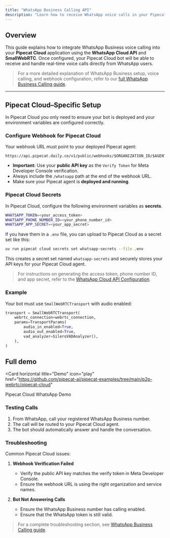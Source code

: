 ```yaml
---
title: "WhatsApp Business Calling API"
description: "Learn how to receive WhatsApp voice calls in your Pipecat Cloud application"
---
```


## Overview

This guide explains how to integrate WhatsApp Business voice calling into your **Pipecat Cloud** application using the **WhatsApp Cloud API** and **SmallWebRTC**. Once configured, your Pipecat Cloud bot will be able to receive and handle real-time voice calls directly from WhatsApp users.

> For a more detailed explanation of WhatsApp Business setup, voice calling, and webhook configuration, refer to our [full WhatsApp Business Calling guide](/guides/features/whatsapp).

---

## Pipecat Cloud–Specific Setup

In Pipecat Cloud you only need to ensure your bot is deployed and your environment variables are configured correctly.

### Configure Webhook for Pipecat Cloud

Your webhook URL must point to your deployed Pipecat agent:

```
https://api.pipecat.daily.co/v1/public/webhooks/$ORGANIZATION_ID/$AGENT_NAME/whatsapp
```

- **Important:** Use your **public API key** as the `Verify Token` for Meta Developer Console verification.
- Always include the `/whatsapp` path at the end of the webhook URL.
- Make sure your Pipecat agent is **deployed and running**.

### Pipecat Cloud Secrets

In Pipecat Cloud, configure the following environment variables as **secrets**.

```bash
WHATSAPP_TOKEN=<your_access_token>
WHATSAPP_PHONE_NUMBER_ID=<your_phone_number_id>
WHATSAPP_APP_SECRET=<your_app_secret>
```

If you have them in a `.env` file, you can upload to Pipecat Cloud as a secret set like this:

```bash
uv run pipecat cloud secrets set whatsapp-secrets --file .env
```

This creates a secret set named `whatsapp-secrets` and securely stores your API keys for your Pipecat Cloud agent.

> For instructions on generating the access token, phone number ID, and app secret, refer to the [WhatsApp Cloud API Configuration](/guides/features/whatsapp#whatsapp-configuration).

### Example

Your bot must use `SmallWebRTCTransport` with audio enabled:

```python
transport = SmallWebRTCTransport(
    webrtc_connection=webrtc_connection,
    params=TransportParams(
        audio_in_enabled=True,
        audio_out_enabled=True,
        vad_analyzer=SileroVADAnalyzer(),
    ),
)
```

## Full demo

<Card
  horizontal
  title="Demo"
  icon="play"
  href="https://github.com/pipecat-ai/pipecat-examples/tree/main/p2p-webrtc/pipecat-cloud"
>
  Pipecat Cloud WhatsApp Demo
</Card>

### Testing Calls

1. From WhatsApp, call your registered WhatsApp Business number.
2. The call will be routed to your Pipecat Cloud agent.
3. The bot should automatically answer and handle the conversation.

### Troubleshooting

Common Pipecat Cloud issues:

1. **Webhook Verification Failed**

   - Verify the public API key matches the verify token in Meta Developer Console.
   - Ensure the webhook URL is using the right organization and service names.

2. **Bot Not Answering Calls**
   - Ensure the WhatsApp Business number has calling enabled.
   - Ensure that the WhatsApp token is still valid.

> For a complete troubleshooting section, see [WhatsApp Business Calling guide](/guides/features/whatsapp#troubleshooting).
